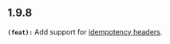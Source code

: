 ## 1.9.8
**`(feat):`** Add support for [idempotency headers](https://buildwithfern.com/learn/sdks/capabilities/idempotency-headers).

